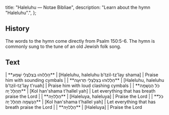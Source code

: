   title: "Haleluhu — Notae Bibliae",
  description: "Learn about the hymn \"Haleluhu\".",
};

<Initial text="Haleluhu" />

## History

The words to the hymn *<Definition lang="hebrew" anchor="halleluhu" text='"Haleluhu"' />* come directly from Psalm 150:5-6. The hymn is commonly sung to the tune of an old Jewish folk song.

## Text

<Poetry>
|  **הַלְלוּהוּ בְּצִלְצְלֵי שָׁמַע**
|  [Haleluhu, haleluhu b'tzil-tz'lay shama]
|  Praise him with sounding cymbals
|
|  **הַלְלוּהוּ בְּצִלְצְלֵי תְרוּעָה**
|  [Haleluhu, haleluhu b'tzil-tz'lay t'ruah]
|  Praise him with loud clashing cymbals
|
|  **כֹּל הַנְּשָׁמָה תְּהַלֵּל יָהּ**
|  [Kol han'shama t'hallel yah]
|  Let everything that has breath praise the Lord
|
|  **הַלְלוּיָהּ**
|  [Haleluya, haleluya]
|  Praise the Lord
|
|  **כֹּל הַנְּשָׁמָה תְּהַלֵּל יָהּ**
|  [Kol han'shama t'hallel yah]
|  Let everything that has breath praise the Lord
|
|  **הַלְלוּיָהּ**
|  [Haleluya]
|  Praise the Lord
</Poetry>
